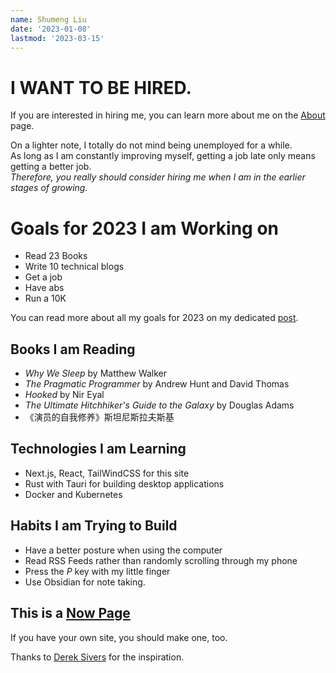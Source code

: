 ```yaml
---
name: Shumeng Liu
date: '2023-01-08'
lastmod: '2023-03-15'
---
```


# I WANT TO BE HIRED.

If you are interested in hiring me, you can learn more about me on the [About](about) page.

On a lighter note, I totally do not mind being unemployed for a while.  
As long as I am constantly improving myself, getting a job late only means getting a better job.  
_Therefore, you really should consider hiring me when I am in the earlier stages of growing._

# Goals for 2023 I am Working on

- Read 23 Books
- Write 10 technical blogs
- Get a job
- Have abs
- Run a 10K

You can read more about all my goals for 2023 on my dedicated [post](blog/goals-2023).

## Books I am Reading

- _Why We Sleep_ by Matthew Walker
- _The Pragmatic Programmer_ by Andrew Hunt and David Thomas
- _Hooked_ by Nir Eyal
- _The Ultimate Hitchhiker's Guide to the Galaxy_ by Douglas Adams
- 《演员的自我修养》斯坦尼斯拉夫斯基

## Technologies I am Learning

- Next.js, React, TailWindCSS for this site
- Rust with Tauri for building desktop applications
- Docker and Kubernetes

## Habits I am Trying to Build

- Have a better posture when using the computer
- Read RSS Feeds rather than randomly scrolling through my phone
- Press the _P_ key with my little finger
- Use Obsidian for note taking.

## This is a [Now Page](https://nownownow.com/about)

If you have your own site, you should make one, too.

Thanks to [Derek Sivers](https://sive.rs/) for the inspiration.
